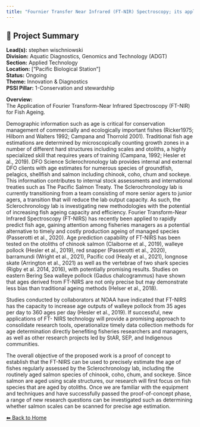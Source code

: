 ```yaml
---
title: "Fournier Transfer Near Infrared (FT-NIR) Spectroscopy; its application for rapid fish age estimation within the Sclerochronology Lab at the Pacific Biological Station"
---
```


## 🧬 Project Summary

**Lead(s):** stephen wischniowski  
**Division:** Aquatic Diagnostics, Genomics and Technology (ADGT)  
**Section:** Applied Technology  
**Location:** ["Pacific Biological Station"]  
**Status:** Ongoing  
**Theme:** Innovation & Diagnostics  
**PSSI Pillar:** 1-Conservation and stewardship  

**Overview:**  
The Application of Fourier Transform-Near Infrared Spectroscopy (FT-NIR) for
Fish Ageing.

Demographic information such as age is critical for conservation management of
commercially and ecologically important fishes (Ricker1975; Hilborn and
Walters 1992; Campana and Thorrold 2001). Traditional fish age estimations are
determined by microscopically counting growth zones in a number of different
hard structures including scales and otoliths, a highly specialized skill that
requires years of training (Campana, 1992; Hesler et al., 2019). DFO Science
Sclerochronology lab provides internal and external DFO clients with age
estimates for numerous species of groundfish, pelagics, shellfish and salmon
including chinook, coho, chum and sockeye. This information contributes to
internal stock assessments and international treaties such as The Pacific
Salmon Treaty. The Sclerochronology lab is currently transitioning from a team
consisting of more senior agers to junior agers, a transition that will reduce
the lab output capacity. As such, the Sclerochronology lab is investigating
new methodologies with the potential of increasing fish ageing capacity and
efficiency. Fourier Transform-Near Infrared Spectroscopy (FT-NIRS) has
recently been applied to rapidly predict fish age, gaining attention among
fisheries managers as a potential alternative to timely and costly production
ageing of managed species (Passerotti et al., 2020). Age prediction capability
of FT-NIRS has been tested on the otoliths of chinook salmon (Claiborne et
al., 2019), walleye pollock (Hesler et al., 2019), red snapper (Passerotti et
al., 2020), barramundi (Wright et al., 2021), Pacific cod (Healy et al.,
2021), longnose skate (Arrington et al., 2021) as well as the vertebrae of two
shark species (Rigby et al. 2014, 2016), with potentially promising results.
Studies on eastern Bering Sea walleye pollock (Gadus chalcogrammus) have shown
that ages derived from FT-NIRS are not only precise but may demonstrate less
bias than traditional ageing methods (Helser et al., 2018).

Studies conducted by collaborators at NOAA have indicated that FT-NIRS has the
capacity to increase age outputs of walleye pollock from 35 ages per day to
360 ages per day (Hesler et al., 2019). If successful, new applications of FT-
NIRS technology will provide a promising approach to consolidate research
tools, operationalize timely data collection methods for age determination
directly benefiting fisheries researchers and managers, as well as other
research projects led by StAR, SEP, and Indigenous communities.

The overall objective of the proposed work is a proof of concept to establish
that the FT-NIRS can be used to precisely estimate the age of fishes regularly
assessed by the Sclerochronology lab, including the routinely aged salmon
species of chinook, coho, chum, and sockeye. Since salmon are aged using scale
structures, our research will first focus on fish species that are aged by
otoliths. Once we are familiar with the equipment and techniques and have
successfully passed the proof-of-concept phase, a range of new research
questions can be investigated such as determining whether salmon scales can be
scanned for precise age estimation.



[⬅ Back to Home](../index.qmd)
